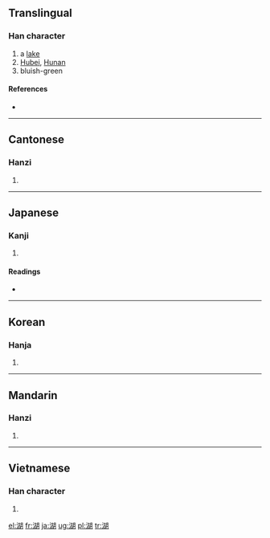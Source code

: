 ==Translingual==

===Han character===
{{Han char|rn=85|rad=水|as=09|sn=12|four=3712<sub>0</sub>|canj=水十口月 (EJRB)|ids=⿰[[氵]][[胡]]}}

# a [[lake]]
# [[Hubei]], [[Hunan]]
# bluish-green

====References====
* {{Han ref|kx=0637.040|dkj=17836|dj=1044.050|hdz=31669.030|uh=6E56|ud=28246|bh=B4F2|bd=46322}}

----

==Cantonese==

===Hanzi===
{{yue-hanzi|jyut=|y=wu4}}

# {{defn|Cantonese}}

----

==Japanese==

===Kanji===
{{ja-kanji|grade=3|rs=水09}}

# {{defn|Japanese}}

====Readings====
* {{ja-readings|on=[[こ]] (ko)|kun=[[みずうみ]] (mizuumi)}}

----

==Korean==

===Hanja===
{{ko-hanja|hangeul=호|eumhun=|rv=ho|mr=ho|y=ho}}

# {{defn|Korean}}

----

==Mandarin==

===Hanzi===
{{cmn-hanzi|pin=[[hú]] ([[hu2]])|wg=hu<sup>2</sup>}}

# {{defn|Mandarin}}

----

==Vietnamese==

===Han character===
{{vi-hantu|[[hồ]]}}

# {{defn|Vietnamese}}

[[el:湖]]
[[fr:湖]]
[[ja:湖]]
[[ug:湖]]
[[pl:湖]]
[[tr:湖]]